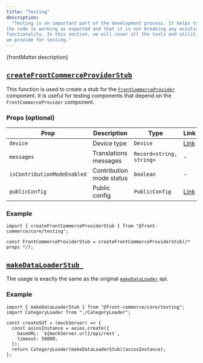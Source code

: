 ```yaml
---
title: "Testing"
description:
  "Testing is an important part of the development process. It helps to ensure that
the code is working as expected and that it is not breaking any existing
functionality. In this section, we will cover all the tools and utilities that
we provide for testing."
---
```


<p>{frontMatter.description}</p>

<SinceVersion tag="3.4" />

## [`createFrontCommerceProviderStub`](https://gitlab.blackswift.cloud/front-commerce/front-commerce/-/blob/1fd2e45608e30f7fef65a7bb7a75a70efd0c6ea7/packages/core/react/FrontCommerceProviderStub.tsx)

This function is used to create a stub for the
[`FrontCommerceProvider`](https://gitlab.blackswift.cloud/front-commerce/front-commerce/-/blob/1fd2e45608e30f7fef65a7bb7a75a70efd0c6ea7/packages/core/react/components.tsx#L29-69)
component. It is useful for testing components that depend on the
`FrontCommerceProvider` component.

### Props (optional)

| Prop                        | Description              | Type                     | Link                                                                                                                                                                      |
| --------------------------- | ------------------------ | ------------------------ | ------------------------------------------------------------------------------------------------------------------------------------------------------------------------- |
| `device`                    | Device type              | `Device`                 | [Link](https://gitlab.blackswift.cloud/front-commerce/front-commerce/-/blob/1fd2e45608e30f7fef65a7bb7a75a70efd0c6ea7/packages/core/react/MediaQuery.tsx#L8-12)            |
| `messages`                  | Translations messages    | `Record<string, string>` | -                                                                                                                                                                         |
| `isContributionModeEnabled` | Contribution mode status | `boolean`                | -                                                                                                                                                                         |
| `publicConfig`              | Public config            | `PublicConfig`           | [Link](https://gitlab.blackswift.cloud/front-commerce/front-commerce/-/blob/1fd2e45608e30f7fef65a7bb7a75a70efd0c6ea7/packages/core/config/publicConfigProvider.ts#L28-90) |

### Example

```tsx
import { createFrontCommerceProviderStub } from "@front-commerce/core/testing";

const FrontCommerceProviderStub = createFrontCommerceProviderStub(/* props */);
```

## [`makeDataLoaderStub `](https://gitlab.blackswift.cloud/front-commerce/front-commerce/-/blob/1fd2e45608e30f7fef65a7bb7a75a70efd0c6ea7/packages/core/cache/strategies/memoize.js)

The usage is exactly the same as the original
[`makeDataLoader`](/docs/2.x/advanced/graphql/dataloaders-and-cache-invalidation#makedataloader-usage)
api.

### Example

```tsx
import { makeDataLoaderStub } from "@front-commerce/core/testing";
import CategoryLoader from "./CategoryLoader";

const createSUT = (mockServer) => {
  const axiosInstance = axios.create({
    baseURL: `${mockServer.url}/api/rest`,
    timeout: 50000,
  });
  return CategoryLoader(makeDataLoaderStub)(axiosInstance);
};
```

